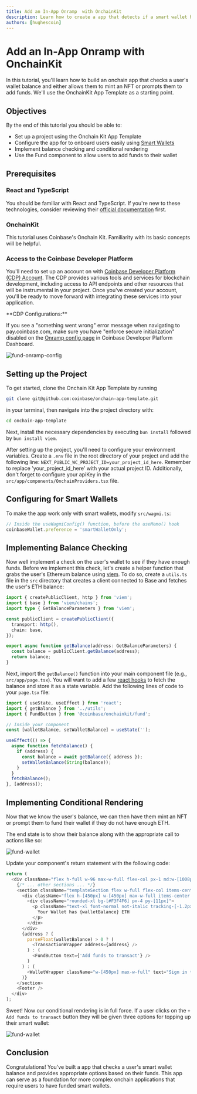 ```yaml
---
title: Add an In-App Onramp  with OnchainKit
description: Learn how to create a app that detects if a smart wallet has ETH and prompts users to add funds if needed.
authors: [hughescoin]
---
```


# Add an In-App Onramp  with OnchainKit

In this tutorial, you'll learn how to build an onchain app that checks a user's wallet balance and either allows them to mint an NFT or prompts them to add funds. We'll use the OnchainKit App Template as a starting point.

## Objectives

By the end of this tutorial you should be able to:

- Set up a project using the Onchain Kit App Template
- Configure the app for to onboard users easily using [Smart Wallets]
- Implement balance checking and conditional rendering
- Use the Fund component to allow users to add funds to their wallet

## Prerequisites

### React and TypeScript

You should be familiar with React and TypeScript. If you're new to these technologies, consider reviewing their [official documentation] first.

### OnchainKit

This tutorial uses Coinbase's Onchain Kit. Familiarity with its basic concepts will be helpful.

### Access to the Coinbase Developer Platform

You'll need to set up an account on with [Coinbase Developer Platform (CDP) Account](https://www.coinbase.com/cloud). The CDP provides various tools and services for blockchain development, including access to API endpoints and other resources that will be instrumental in your project. Once you've created your account, you'll be ready to move forward with integrating these services into your application.

<Tip>
**CDP Configurations:**

If you see a "something went wrong" error message when navigating to pay.coinbase.com, make sure you have "enforce secure initialization" disabled on the [Onramp config page] in Coinbase Developer Platform Dashboard.

![fund-onramp-config](/images/onchainkit-tutorials/fund-onramp-config.png)
</Tip>

## Setting up the Project

To get started, clone the Onchain Kit App Template by running

```bash
git clone git@github.com:coinbase/onchain-app-template.git
```

in your terminal, then navigate into the project directory with:

```bash
cd onchain-app-template
```

Next, install the necessary dependencies by executing `bun install` followed by `bun install viem`.

After setting up the project, you'll need to configure your environment variables. Create a `.env` file in the root directory of your project and add the following line: `NEXT_PUBLIC_WC_PROJECT_ID=your_project_id_here`. Remember to replace 'your_project_id_here' with your actual project ID. Additionally, don't forget to configure your apiKey in the `src/app/components/OnchainProviders.tsx` file.

## Configuring for Smart Wallets

To make the app work only with smart wallets, modify `src/wagmi.ts`:

```typescript
// Inside the useWagmiConfig() function, before the useMemo() hook
coinbaseWallet.preference = 'smartWalletOnly';
```

## Implementing Balance Checking

Now well implement a check on the user's wallet to see if they have enough funds. Before we implement this check, let's create a helper function that grabs the user's Ethereum balance using [viem]. To do so, create a `utils.ts` file in the `src` directory that creates a client connected to Base and fetches the user's ETH balance:

```typescript
import { createPublicClient, http } from 'viem';
import { base } from 'viem/chains';
import type { GetBalanceParameters } from 'viem';

const publicClient = createPublicClient({
  transport: http(),
  chain: base,
});

export async function getBalance(address: GetBalanceParameters) {
  const balance = publicClient.getBalance(address);
  return balance;
}
```

Next, import the `getBalance()` function into your main component file (e.g., `src/app/page.tsx`). You will want to add a few [react hooks] to fetch the balance and store it as a state variable. Add the following lines of code to your `page.tsx` file:

```typescript
import { useState, useEffect } from 'react';
import { getBalance } from '../utils';
import { FundButton } from '@coinbase/onchainkit/fund';

// Inside your component
const [walletBalance, setWalletBalance] = useState('');

useEffect(() => {
  async function fetchBalance() {
    if (address) {
      const balance = await getBalance({ address });
      setWalletBalance(String(balance));
    }
  }
  fetchBalance();
}, [address]);
```

## Implementing Conditional Rendering

Now that we know the user's balance, we can then have them mint an NFT or prompt them to fund their wallet if they do not have enough ETH.

The end state is to show their balance along with the appropriate call to actions like so:

![fund-wallet](/images/onchainkit-tutorials/fund-wallet-balance.png)

Update your component's return statement with the following code:

```typescript
return (
  <div className="flex h-full w-96 max-w-full flex-col px-1 md:w-[1008px]">
    {/* ... other sections ... */}
    <section className="templateSection flex w-full flex-col items-center justify-center gap-4 rounded-xl bg-zinc-100 px-2 py-4 md:grow">
      <div className="flex h-[450px] w-[450px] max-w-full items-center justify-center rounded-xl bg-[#030712]">
        <div className="rounded-xl bg-[#F3F4F6] px-4 py-[11px]">
          <p className="text-xl font-normal not-italic tracking-[-1.2px] text-indigo-600">
            Your Wallet has {walletBalance} ETH
          </p>
        </div>
      </div>
      {address ? (
        parseFloat(walletBalance) > 0 ? (
          <TransactionWrapper address={address} />
        ) : (
          <FundButton text={'Add funds to transact'} />
        )
      ) : (
        <WalletWrapper className="w-[450px] max-w-full" text="Sign in to transact" />
      )}
    </section>
    <Footer />
  </div>
);
```

Sweet! Now our conditional rendering is in full force. If a user clicks on the `+ Add funds to transact` button they will be given three options for topping up their smart wallet:

![fund-wallet](/images/onchainkit-tutorials/fund-funding-options.png)

## Conclusion

Congratulations! You've built a app that checks a user's smart wallet balance and provides appropriate options based on their funds.
This app can serve as a foundation for more complex onchain applications that require users to have funded smart wallets.

[Onchain Kit]: https://github.com/coinbase/onchainkit
[Viem]: https://viem.sh/
[Smart Wallets]: https://keys.coinbase.com/onboarding
[viem]: https://viem.sh/docs/introduction
[react hooks]: https://react.dev/reference/react/hooks
[Onramp config page]: https://portal.cdp.coinbase.com/products/onramp
[official documentation]: https://react.dev/

